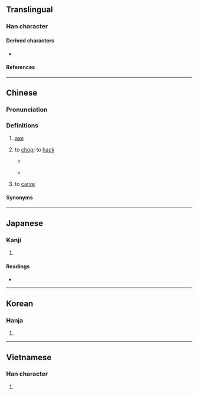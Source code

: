 {{also|斵}}
{{character info}}
==Translingual==

===Han character===
{{Han char|rn=69|rad=斤|as=10|sn=14|four=72121|canj=RMHML|ids=⿰𠁁斤}}

====Derived characters====
* {{l|mul|[[𤂊]], [[𨮕]], [[𧞐]], [[鬭]], [[𨷖]], [[𧞗]]}}

====References====
{{Han ref|kx=0480.180|dkj=13585|dj=0841.050|hdz=32027.100|uh=65B2}}

----

==Chinese==
{{zh-forms|s=斫|alt=斵,剁-Cantonese; Min Nan,督-Hokkien}}

===Pronunciation===
{{zh-pron
|m=zhuó
|c=doek3,doek3-1,zoek3
|c_note=zoek3 - literary (rare)
|h=gd=zog5
|mn=tok
|mn-t=dog4
|mc=y
|oc=y
|cat=v
}}

===Definitions===
{{zh-hanzi}}

# {{lb|zh|obsolete}} [[axe]]
# {{lb|zh|literary|or|Cantonese|Hakka|Min Nan}} to [[chop]]; to [[hack]]
#* {{zh-x|工師 得 大 木，則 王 喜，以為{wéi} 能 勝{shēng} 其 任 也。匠人 '''斵'''{zhuó} 而 小 之，則 王 怒，以為{wéi} 不 勝{shēng} 其 任 矣。|[A]nd when he has found such large trees, you will be glad, thinking that they will answer for the intended object. Should the workmen '''hew''' them so as to make them too small, then your Majesty will be angry, thinking that they will not answer for the purpose.|ref=Mencius}}
#* {{RQ:zhx-teo:Fielde Dictionary|zhx-teo|{{l|zh||剁|tr=tok}}|557}}
#*: {{zh-x|伊 乞\給 眾人 '''剁''' 做 肉醬|tr=i1 keg4 zêng3 nang5 '''dog4''' zo3 nêg4 ziên3|he was '''hack'''ed into mince-meat by the populace|MN-T}}
# {{lb|zh|obsolete}} to [[carve]]

====Synonyms====
{{zh-dial|砍}}

----

==Japanese==

===Kanji===
{{ja-kanji|grade=|rs=斤10}}

# {{rfdef|ja|sort=斤10}}

====Readings====
* {{ja-readings|on=[[たく]] (taku)|kun=[[きる]] (kiru)}}

----

==Korean==

===Hanja===
{{ko-hanja|hangeul=착|eumhun=|rv=chak|mr=ch'ak|y=chak}}

# {{rfdef|ko|sort=斤10}}

----

==Vietnamese==

===Han character===
{{vi-readings|reading=trác|rs=斤10}}

# {{rfdef|vi|sort=斤10}}

{{cln|vi|Han tu}}